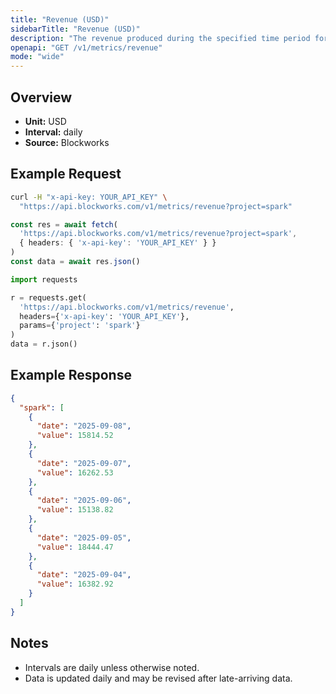 ```yaml
---
title: "Revenue (USD)"
sidebarTitle: "Revenue (USD)"
description: "The revenue produced during the specified time period for given project."
openapi: "GET /v1/metrics/revenue"
mode: "wide"
---
```


## Overview

- **Unit:** USD
- **Interval:** daily
- **Source:** Blockworks

## Example Request

<CodeGroup>

```bash cURL
curl -H "x-api-key: YOUR_API_KEY" \
  "https://api.blockworks.com/v1/metrics/revenue?project=spark"
```

```typescript TypeScript
const res = await fetch(
  'https://api.blockworks.com/v1/metrics/revenue?project=spark',
  { headers: { 'x-api-key': 'YOUR_API_KEY' } }
)
const data = await res.json()
```

```python Python
import requests

r = requests.get(
  'https://api.blockworks.com/v1/metrics/revenue',
  headers={'x-api-key': 'YOUR_API_KEY'},
  params={'project': 'spark'}
)
data = r.json()
```

</CodeGroup>

## Example Response

```json
{
  "spark": [
    {
      "date": "2025-09-08",
      "value": 15814.52
    },
    {
      "date": "2025-09-07",
      "value": 16262.53
    },
    {
      "date": "2025-09-06",
      "value": 15138.82
    },
    {
      "date": "2025-09-05",
      "value": 18444.47
    },
    {
      "date": "2025-09-04",
      "value": 16382.92
    }
  ]
}
```

## Notes
- Intervals are daily unless otherwise noted.
- Data is updated daily and may be revised after late-arriving data.

